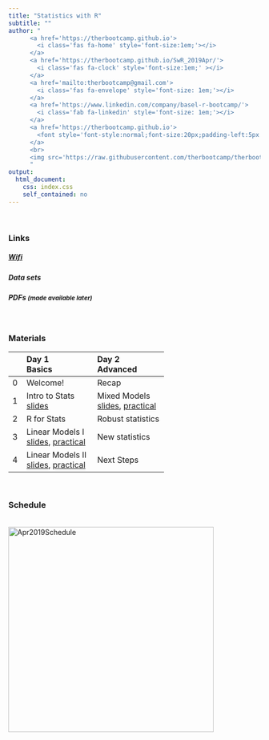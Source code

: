 ```yaml
---
title: "Statistics with R"
subtitle: ""
author: "
      <a href='https://therbootcamp.github.io'>
        <i class='fas fa-home' style='font-size:1em;'></i>
      </a>
      <a href='https://therbootcamp.github.io/SwR_2019Apr/'>
        <i class='fas fa-clock' style='font-size:1em;' ></i>
      </a>
      <a href='mailto:therbootcamp@gmail.com'>
        <i class='fas fa-envelope' style='font-size: 1em;'></i>
      </a>
      <a href='https://www.linkedin.com/company/basel-r-bootcamp/'>
        <i class='fab fa-linkedin' style='font-size: 1em;'></i>
      </a>
      <a href='https://therbootcamp.github.io'>
        <font style='font-style:normal;font-size:20px;padding-left:5px'>Basel R Bootcamp</font>
      </a>
      <br>
      <img src='https://raw.githubusercontent.com/therbootcamp/therbootcamp.github.io/master/_sessions/_image/by-sa.png' style= 'height:16.7px;vertical-align:baseline'/><font style='font-style:normal;font-size:20px;padding-left:9.3px'>April 2019</font>
      "
output:
  html_document:
    css: index.css
    self_contained: no
---
```


<br>


### Links

##### [Wifi](https://raw.githubusercontent.com/therbootcamp/therbootcamp.github.io/master/_sessions/_image/wifi_instruct.png) 
##### Data sets [](https://therbootcamp.github.io/SwR_2019Apr/1_Data/BaselRBootcamp.zip)
#####  PDFs <font style="font-size:12px">(made available later)</font>

<br>

### Materials
|  | Day 1<br>Basics| Day 2<br> Advanced| 
|:--|:-------------|:-------------|
|0| Welcome! | Recap |
|1|Intro to Stats<br>[slides](https://therbootcamp.github.io/SwR_2019Apr/_sessions/Intro2Stats/Intro2Stats.html#1)| Mixed Models  <br>[slides](https://therbootcamp.github.io/SwR_2019Apr/_sessions/MixedModels/MixedModels.html#1), [practical](https://therbootcamp.github.io/SwR_2019Apr/_sessions/MixedModels/MixedModels_practical.html) |
|2|  R for Stats  | Robust statistics |
|3|  Linear Models I<br>[slides](https://therbootcamp.github.io/SwR_2019Apr/_sessions/LinearModelsI/LinearModelsI.html), [practical](https://therbootcamp.github.io/SwR_2019Apr/_sessions/LinearModelsI/LinearModelsI_practical.html)| New statistics|
|4|  Linear Models II<br>[slides](https://therbootcamp.github.io/SwR_2019Apr/_sessions/LinearModelsII/LinearModelsII.html), [practical](https://therbootcamp.github.io/SwR_2019Apr/_sessions/LinearModelsII/LinearModelsII_practical.html)  | Next Steps |
<br>


<!---

|  | Day 1<br>Fundamentals| Day 2<br>Analysis| Day 3<br>Reporting| 
|:--|:-------------|:-------------|:-------------|
|0| Welcome!<br>[slides](_sessions/Welcome/Welcome.html) | Recap I<br>[slides](_sessions/Recap/Recap.html)| Recap II<br>[slides](_sessions/RecapII/RecapII.html)|
|1| Intro to R<br>[slides](_sessions/IntroToR/IntroToR.html), [source](_sessions/IntroToR/IntroToR_interactive.R) | Statistics I <br>[slides](_sessions/StatisticsI/StatisticsI.html), [practical](_sessions/StatisticsI/StatisticsI_practical.html) | Plotting II <br>[slides](_sessions/PlottingII/PlottingII.html), [practical](_sessions/PlottingII/PlottingII.html) |
|2|  Data <br>[slides](_sessions/Data/Data.html), [practical](_sessions/Data/Data_practical.html)| Statistics II<br>[slides](_sessions/StatisticsII/Statistics.html), [practical](_sessions/StatisticsII/Statistics_practical.html)| Reporting<br>[slides](_sessions/Reporting/Reporting.html), [practical](_sessions/Reporting/Reporting_practical.html)|
|3|   Wrangling<br>[slides](_sessions/Wrangling/Wrangling.html), [practical](_sessions/Wrangling/Wrangling_practical.html) | Plotting I<br>[slides](_sessions/PlottingI/Plotting.html), [practical](_sessions/PlottingI/Plotting_practical.html) |Case Studies<br>[Intro](_sessions/CaseStudies/CaseStudies.html)<br>[1: Clinical Trial](_sessions/CaseStudies/Clinical_Data_Case_Study.html)<br>[2: Finance ](_sessions/CaseStudies/Financial_Data_Case_Study.html)|
|4| |  | Next Steps<br> [slides](_sessions/NextSteps/NextSteps.html) |
<br>

--->


### Schedule


<p align="left"><br>
    <img border="0" alt="Apr2019Schedule" src="https://therbootcamp.github.io/RwS_2019Apr/_sessions/Welcome/image/schedule.png" style="width:410px">
</p>
